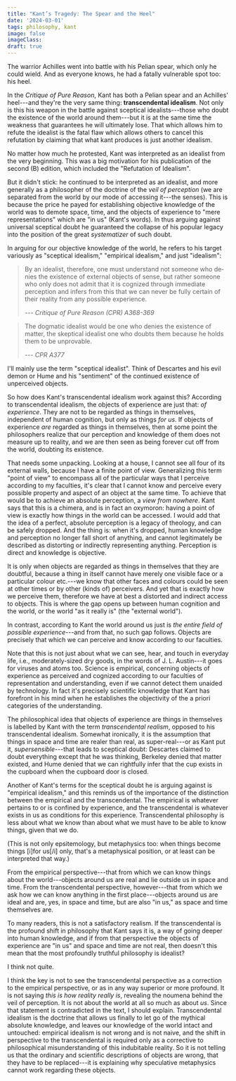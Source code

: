 ```yaml
---
title: "Kant’s Tragedy: The Spear and the Heel"
date: '2024-03-01'
tags: philosophy, kant
image: false
imageClass:
draft: true
---
```

The warrior Achilles went into battle with his Pelian spear, which only he could wield. And as everyone knows, he had a fatally vulnerable spot too: his heel.

In the _Critique of Pure Reason_, Kant has both a Pelian spear and an Achilles' heel---and they're the very same thing: **transcendental idealism**. Not only is this his weapon in the battle against sceptical idealists---those who doubt the existence of the world around them---but it is at the same time the weakness that guarantees he will ultimately lose. That which allows him to refute the idealist is the fatal flaw which allows others to cancel this refutation by claiming that what kant produces is just another idealism.

No matter how much he protested, Kant was interpreted as an idealist from the very beginning. This was a big motivation for his publication of the second (B) edition, which included the "Refutation of Idealism".

But it didn't stick: he continued to be interpreted as an idealist, and more generally as a philosopher of the doctrine of the _veil of perception_ (we are separated from the world by our mode of accessing it---the senses). This is because the price he payed for establishing objective knowledge of the world was to demote space, time, and the objects of experience to "mere representations" which are "in us" (Kant's words). In thus arguing against universal sceptical doubt he guaranteed the collapse of his popular legacy into the position of the great _systematizer_ of such doubt.

In arguing for our objective knowledge of the world, he refers to his target variously as "sceptical idealism," "empirical idealism," and just "idealism":

> By an idealist, therefore, one must understand not someone who de­nies the existence of external objects of sense, but rather someone who only does not admit that it is cognized through immediate perception and infers from this that we can never be fully certain of their reality from any possible experience.
>
> --- _Critique of Pure Reason (CPR) A368-369_

> The dogmatic idealist would be one who denies the existence of matter, the skeptical idealist one who doubts them because he holds them to be unprovable.
>
> --- _CPR A377_

I'll mainly use the term "sceptical idealist". Think of Descartes and his evil demon or Hume and his "sentiment" of the continued existence of unperceived objects.

So how does Kant's transcendental idealism work against this? According to transcendental idealism, the objects of experience are just that: _of experience_. They are not to be regarded as things in themselves, independent of human cognition, but only as things _for us_. If objects of experience _are_ regarded as things in themselves, then at some point the philosophers realize that our perception and knowledge of them does not measure up to reality, and we are then seen as being forever cut off from the world, doubting its existence.

That needs some unpacking. Looking at a house, I cannot see all four of its external walls, because I have a finite point of view. Generalizing this term "point of view" to encompass all of the particular ways that I perceive according to my faculties, it's clear that I cannot know and perceive every possible property and aspect of an object at the same time. To achieve that would be to achieve an absolute perception, a _view from nowhere_. Kant says that this is a chimera, and is in fact an oxymoron: having a point of view is exactly how things in the world can be accessed. I would add that the idea of a perfect, absolute perception is a legacy of theology, and can be safely dropped. And the thing is: when it's dropped, human knowledge and perception no longer fall short of anything, and cannot legitimately be described as distorting or indirectly representing anything. Perception is direct and knowledge is objective.

It is only when objects are regarded as things in themselves that they are doubtful, because a thing in itself cannot have merely one visible face or a particular colour etc.---we know that other faces and colours could be seen at other times or by other (kinds of) perceivers. And yet that is exactly how we perceive them, therefore we have at best a distorted and indirect access to objects. This is where the gap opens up between human cognition and the world, or the world "as it really is" (the "external world").

In contrast, according to Kant the world around us just is _the entire field of possible experience_---and from that, no such gap follows. Objects are precisely that which we can perceive and know according to our faculties.

Note that this is not just about what we can see, hear, and touch in everyday life, i.e., moderately-sized dry goods, in the words of J. L. Austin---it goes for viruses and atoms too. Science is empirical, concerning objects of experience as perceived and cognized according to our faculties of representation and understanding, even if we cannot detect them unaided by technology. In fact it's precisely scientific knowledge that Kant has forefront in his mind when he establishes the objectivity of the a priori categories of the understanding.

The philosophical idea that objects of experience are things in themselves is labelled by Kant with the term _transcendental realism_, opposed to his transcendental idealism. Somewhat ironically, it is the assumption that things in space and time are realer than real, as super-real---or as Kant put it, _supersensible_---that leads to sceptical doubt: Descartes claimed to doubt everything except that he was thinking, Berkeley denied that matter existed, and Hume denied that we can rightfully infer that the cup exists in the cupboard when the cupboard door is closed.

Another of Kant's terms for the sceptical doubt he is arguing against is "empirical idealism," and this reminds us of the importance of the distinction between the empirical and the transcendental. The empirical is whatever pertains to or is confined by experience, and the transcendental is whatever exists in us as conditions for this experience. Transcendental philosophy is less about what we know than about what we must have to be able to know things, given that we do. 

(This is not only epsitemology, but metaphysics too: when things become things [i]for us[/i] only, that's a metaphysical position, or at least can be interpreted that way.)

From the empirical perspective---that from which we can know things about the world---objects around us are real and lie outside us in space and time. From the transcendental perspective, however---that from which we ask how we can know anything in the first place---objects around us are ideal and are, yes, in space and time, but are also "in us," as space and time themselves are. 

To many readers, this is not a satisfactory realism. If the transcendental is the profound shift in philosophy that Kant says it is, a way of going deeper into human knowledge, and if from that perspective the objects of experience are "in us" and space and time are not real, then doesn't this mean that the most profoundly truthful philosophy is idealist?

I think not quite.

I think the key is not to see the transcendental perspective as a correction to the empirical perspective, or as in any way superior or more profound. It is not saying _this is how reality really is_, revealing the noumena behind the veil of perception. It is not about the world at all so much as about _us_. Since that statement is contradicted in the text, I should explain. Transcendental idealism is the doctrine that allows us finally to let go of the mythical absolute knowledge, and leaves our knowledge of the world intact and untouched: empirical idealism is not wrong and is not naive, and the shift in perspective to the transcendental is required only as a corrective to philosophical misunderstanding of this indubitable reality. So it is not telling us that the ordinary and scientific descriptions of objects are wrong, that they have to be replaced---it is explaining why speculative metaphysics cannot work regarding these objects.